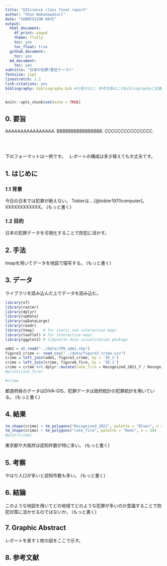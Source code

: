 ```yaml
---
title: "GIScience class final report"
author: "Shun Nakanowatari"
date: "SUBMISSION DATE"
output:
  html_document:
    df_print: paged
    theme: flatly
    toc: yes
    toc_float: true
  github_document:
    toc: yes
  md_document:
    toc: yes
subtitle: "日本の犯罪(暫定テーマ)"
fontsize: 11pt
linestretch: 1.2
link-citations: yes
bibliography: bibliography.bib #引用元など，参考文献はこのbibliographyに記載
---
```


```r
knitr::opts_chunk$set(echo = TRUE)
```

## 0. 要旨
AAAAAAAAAAAAAAAA. 
BBBBBBBBBBBBBBBB. 
CCCCCCCCCCCCCCC.   



<br>
<br>
  
  下のフォーマットは一例です。　
レポートの構成は多少替えても大丈夫です。

## 1. はじめに
### 1.1 背景
今日の日本では犯罪が絶えない。
Toblerは... [@tobler1970computer]。
XXXXXXXXXXXX。
(もっと書く)

### 1.2 目的
日本の犯罪データを可視化することで防犯に活かす。

## 2. 手法
tmapを用いてデータを地図で描写する。
(もっと書く)

## 3. データ
ライブラリを読み込んだ上でデータを読み込む。
```r
library(sf)
library(raster)
library(dplyr)
library(spData)
library(spDataLarge)
library(readr)
library(tmap)    # for static and interactive maps
library(leaflet) # for interactive maps
library(ggplot2) # tidyverse data visualization package
```

```r
adm1 = st_read("../data/JPN_adm1.shp")
figure3_crime <- read_csv("../data/figure3_crime.csv")
crime = left_join(adm1, figure3_crime, by = 'ID_1')
crime = left_join(crime, figure6_fire, by = 'ID_1')
crime = crime %>% dplyr::mutate(rate_fire = Recognized_2021_f / Recognized_2021)
#print(rate_fire)

#crime
```

都道府県のデータはDIVA-GIS、犯罪データは政府統計の犯罪統計を用いている。
(もっと書く)

## 4. 結果
```r
tm_shape(crime) + tm_polygons("Recognized_2021", palette = "Blues", n = 20)
tm_shape(crime) + tm_polygons("rate_fire", palette = "Reds", n = 10)
#plot(crime)
```
東京都や大阪府は認知件数が特に多い。
(もっと書く)

## 5. 考察
やはり人口が多いと認知件数も多い。
(もっと書く)

## 6. 結論
このような地図を用いてどの地域でどのような犯罪が多いのか意識することで防犯対策に活かせるのではないか。
(もっと書く)

## 7. Graphic Abstract
レポートを表す１枚の図をここで示す。

## 8. 参考文献